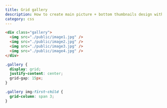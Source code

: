 ```yaml
---
title: Grid gallery
description: How to create main picture + bottom thumbnails design with Grid.
category: css
---
```


```html
<div class="gallery">
  <img src="./public/image1.jpg" />
  <img src="./public/image2.jpg" />
  <img src="./public/image3.jpg" />
  <img src="./public/image4.jpg" />
</div>
```

```css
.gallery {
  display: grid;
  justify-content: center;
  grid-gap: 15px;
}

.gallery img:first-child {
  grid-column: span 3;
}
```
